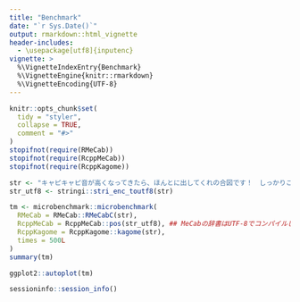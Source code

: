 ```yaml
---
title: "Benchmark"
date: "`r Sys.Date()`"
output: rmarkdown::html_vignette
header-includes:
  - \usepackage[utf8]{inputenc}
vignette: >
  %\VignetteIndexEntry{Benchmark}
  %\VignetteEngine{knitr::rmarkdown}
  %\VignetteEncoding{UTF-8}
---
```


```r
knitr::opts_chunk$set(
  tidy = "styler",
  collapse = TRUE,
  comment = "#>"
)
stopifnot(require(RMeCab))
stopifnot(require(RcppMeCab))
stopifnot(require(RcppKagome))
```

```r
str <- "キャピキャピ音が高くなってきたら、ほんとに出してくれの合図です！　しっかりここではコミュニケーションとってください"
str_utf8 <- stringi::stri_enc_toutf8(str)

tm <- microbenchmark::microbenchmark(
  RMeCab = RMeCab::RMeCabC(str),
  RcppMeCab = RcppMeCab::pos(str_utf8), ## MeCabの辞書はUTF-8でコンパイルしています
  RcppKagome = RcppKagome::kagome(str),
  times = 500L
)
summary(tm)
```

```r
ggplot2::autoplot(tm)
```

```r
sessioninfo::session_info()
```

